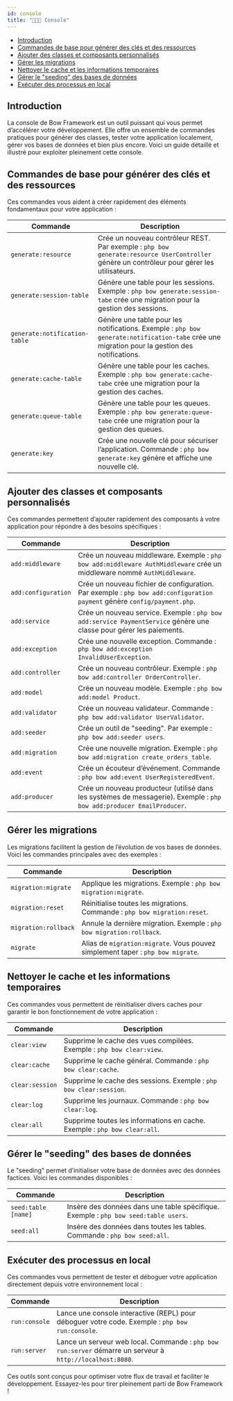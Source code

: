 ```yaml
---
id: console
title: "👨🏾‍💻 Console"
---
```


- [Introduction](#introduction)
- [Commandes de base pour générer des clés et des ressources](#commandes-de-base-pour-générer-des-clés-et-des-ressources)
- [Ajouter des classes et composants personnalisés](#ajouter-des-classes-et-composants-personnalisés)
- [Gérer les migrations](#gérer-les-migrations)
- [Nettoyer le cache et les informations temporaires](#nettoyer-le-cache-et-les-informations-temporaires)
- [Gérer le "seeding" des bases de données](#gérer-le-seeding-des-bases-de-données)
- [Exécuter des processus en local](#exécuter-des-processus-en-local)


## Introduction

La console de Bow Framework est un outil puissant qui vous permet d’accélérer votre développement. Elle offre un ensemble de commandes pratiques pour générer des classes, tester votre application localement, gérer vos bases de données et bien plus encore. Voici un guide détaillé et illustré pour exploiter pleinement cette console.

## Commandes de base pour générer des clés et des ressources

Ces commandes vous aident à créer rapidement des éléments fondamentaux pour votre application :

| **Commande**            | **Description**                          |
|-------------------------------|------------------------------------|
| `generate:resource`           | Crée un nouveau contrôleur REST. Par exemple : `php bow generate:resource UserController` génère un contrôleur pour gérer les utilisateurs. |
| `generate:session-table`      | Génère une table pour les sessions. Exemple : `php bow generate:session-tabe` crée une migration pour la gestion des sessions. |
| `generate:notification-table` | Génère une table pour les notifications. Exemple : `php bow generate:notification-tabe` crée une migration pour la gestion des notifications. |
| `generate:cache-table`        | Génère une table pour les caches. Exemple : `php bow generate:cache-tabe` crée une migration pour la gestion des caches. |
| `generate:queue-table`        | Génère une table pour les queues. Exemple : `php bow generate:queue-tabe` crée une migration pour la gestion des queues. |
| `generate:key`                | Crée une nouvelle clé pour sécuriser l’application. Commande : `php bow generate:key` génère et affiche une nouvelle clé. |

## Ajouter des classes et composants personnalisés

Ces commandes permettent d’ajouter rapidement des composants à votre application pour répondre à des besoins spécifiques :

| **Commande**            | **Description**                         |
|--------------------------|-----------------------------------------|
| `add:middleware`         | Crée un nouveau middleware. Exemple : `php bow add:middleware AuthMiddleware` crée un middleware nommé `AuthMiddleware`. |
| `add:configuration`      | Crée un nouveau fichier de configuration. Par exemple : `php bow add:configuration payment` génère `config/payment.php`. |
| `add:service`            | Crée un nouveau service. Exemple : `php bow add:service PaymentService` génère une classe pour gérer les paiements. |
| `add:exception`          | Crée une nouvelle exception. Commande : `php bow add:exception InvalidUserException`. |
| `add:controller`         | Crée un nouveau contrôleur. Exemple : `php bow add:controller OrderController`. |
| `add:model`              | Crée un nouveau modèle. Exemple : `php bow add:model Product`. |
| `add:validator`          | Crée un nouveau validateur. Commande : `php bow add:validator UserValidator`. |
| `add:seeder`             | Crée un outil de "seeding". Par exemple : `php bow add:seeder users`. |
| `add:migration`          | Crée une nouvelle migration. Exemple : `php bow add:migration create_orders_table`. |
| `add:event`              | Crée un écouteur d’événement. Commande : `php bow add:event UserRegisteredEvent`. |
| `add:producer`           | Crée un nouveau producteur (utilisé dans les systèmes de messagerie). Exemple : `php bow add:producer EmailProducer`. |

## Gérer les migrations

Les migrations facilitent la gestion de l’évolution de vos bases de données. Voici les commandes principales avec des exemples :

| **Commande**            | **Description**                         |
|--------------------------|-----------------------------------------|
| `migration:migrate`      | Applique les migrations. Exemple : `php bow migration:migrate`. |
| `migration:reset`        | Réinitialise toutes les migrations. Commande : `php bow migration:reset`. |
| `migration:rollback`     | Annule la dernière migration. Exemple : `php bow migration:rollback`. |
| `migrate`                | Alias de `migration:migrate`. Vous pouvez simplement taper : `php bow migrate`. |

## Nettoyer le cache et les informations temporaires

Ces commandes vous permettent de réinitialiser divers caches pour garantir le bon fonctionnement de votre application :

| **Commande**            | **Description**                         |
|--------------------------|-----------------------------------------|
| `clear:view`             | Supprime le cache des vues compilées. Exemple : `php bow clear:view`. |
| `clear:cache`            | Supprime le cache général. Commande : `php bow clear:cache`. |
| `clear:session`          | Supprime le cache des sessions. Exemple : `php bow clear:session`. |
| `clear:log`              | Supprime les journaux. Commande : `php bow clear:log`. |
| `clear:all`              | Supprime toutes les informations en cache. Exemple : `php bow clear:all`. |

## Gérer le "seeding" des bases de données

Le "seeding" permet d’initialiser votre base de données avec des données factices. Voici les commandes disponibles :

| **Commande**            | **Description**                         |
|--------------------------|-----------------------------------------|
| `seed:table [name]`      | Insère des données dans une table spécifique. Exemple : `php bow seed:table users`. |
| `seed:all`               | Insère des données dans toutes les tables. Commande : `php bow seed:all`. |

## Exécuter des processus en local

Ces commandes vous permettent de tester et déboguer votre application directement depuis votre environnement local :

| **Commande**            | **Description**                         |
|--------------------------|-----------------------------------------|
| `run:console`            | Lance une console interactive (REPL) pour déboguer votre code. Exemple : `php bow run:console`. |
| `run:server`             | Lance un serveur web local. Commande : `php bow run:server` démarre un serveur à `http://localhost:8080`. |


Ces outils sont conçus pour optimiser votre flux de travail et faciliter le développement. Essayez-les pour tirer pleinement parti de Bow Framework !

<SuggestionFeature />
